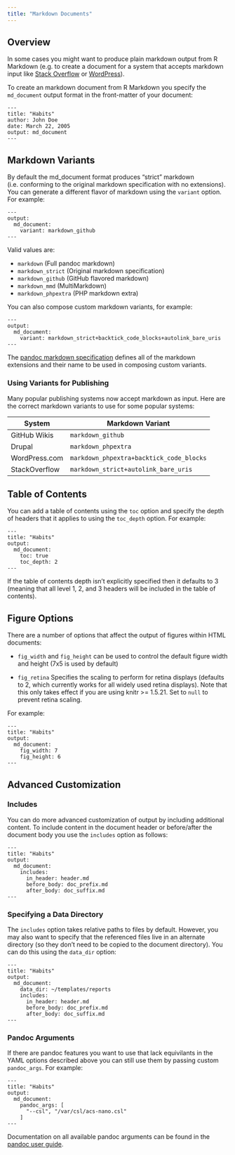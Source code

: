 ```yaml
---
title: "Markdown Documents"
---
```


## Overview

In some cases you might want to produce plain markdown output from R Markdown (e.g. to create a document for a system that accepts markdown input like [Stack Overflow](http://stackoverflow.com/editing-help) or [WordPress](http://en.support.wordpress.com/markdown/)).

To create an markdown document from R Markdown you specify the `md_document` output format in the front-matter of your document:

    ---
    title: "Habits"
    author: John Doe
    date: March 22, 2005
    output: md_document
    ---

## Markdown Variants

By default the md_document format produces "strict" markdown (i.e. conforming to the original markdown specification with no extensions). You can generate a different flavor of markdown using the `variant` option. For example:

    ---
    output:
      md_document:
        variant: markdown_github
    ---


Valid values are:

 * `markdown` (Full pandoc markdown)
 * `markdown_strict` (Original markdown specification)
 * `markdown_github` (GitHub flavored markdown)
 * `markdown_mmd` (MultiMarkdown)
 * `markdown_phpextra` (PHP markdown extra)

You can also compose custom markdown variants, for example:

    ---
    output:
      md_document:
        variant: markdown_strict+backtick_code_blocks+autolink_bare_uris
    ---

The [pandoc markdown specification](http://johnmacfarlane.net/pandoc/demo/example9/pandocs-markdown.html) defines all of the markdown extensions and their name to be used in composing custom variants.

### Using Variants for Publishing

Many popular publishing systems now accept markdown as input. Here are the correct markdown variants to use for some popular systems:

System|Markdown Variant
--------|-----------
GitHub Wikis|`markdown_github`
Drupal|`markdown_phpextra`
WordPress.com|`markdown_phpextra+backtick_code_blocks`
StackOverflow|`markdown_strict+autolink_bare_uris`


## Table of Contents

You can add a table of contents using the `toc` option and specify the depth of headers that it applies to using the `toc_depth` option. For example:

    ---
    title: "Habits"
    output:
      md_document:
        toc: true
        toc_depth: 2
    ---

If the table of contents depth isn't explicitly specified then it defaults to 3 (meaning that all level 1, 2, and 3 headers will be included in the table of contents).

## Figure Options

There are a number of options that affect the output of figures within HTML documents:

* `fig_width` and  `fig_height` can be used to control the default figure width and height (7x5 is used by default)

* `fig_retina` Specifies the scaling to perform for retina displays (defaults to 2, which currently works for all widely used retina displays). Note that this only takes effect if you are using knitr >= 1.5.21. Set to `null` to prevent retina scaling.

For example:

    ---
    title: "Habits"
    output:
      md_document:
        fig_width: 7
        fig_height: 6
    ---

## Advanced Customization

### Includes

You can do more advanced customization of output by including additional content. To include content in the document header or before/after the document body you use the `includes` option as follows:

    ---
    title: "Habits"
    output:
      md_document:
        includes:
          in_header: header.md
          before_body: doc_prefix.md
          after_body: doc_suffix.md
    ---

### Specifying a Data Directory

The `includes` option takes relative paths to files by default. However, you may also want to specify that the referenced files live in an alternate directory (so they don't need to be copied to the document directory). You can do this using the `data_dir` option:

    ---
    title: "Habits"
    output:
      md_document:
        data_dir: ~/templates/reports
        includes:
          in_header: header.md
          before_body: doc_prefix.md
          after_body: doc_suffix.md
    ---

### Pandoc Arguments

If there are pandoc features you want to use that lack equivilants in the YAML options described above you can still use them by passing custom `pandoc_args`. For example:

    ---
    title: "Habits"
    output:
      md_document:
        pandoc_args: [
          "--csl", "/var/csl/acs-nano.csl"
        ]
    ---

Documentation on all available pandoc arguments can be found in the [pandoc user guide](http://johnmacfarlane.net/pandoc/README.html#options).











